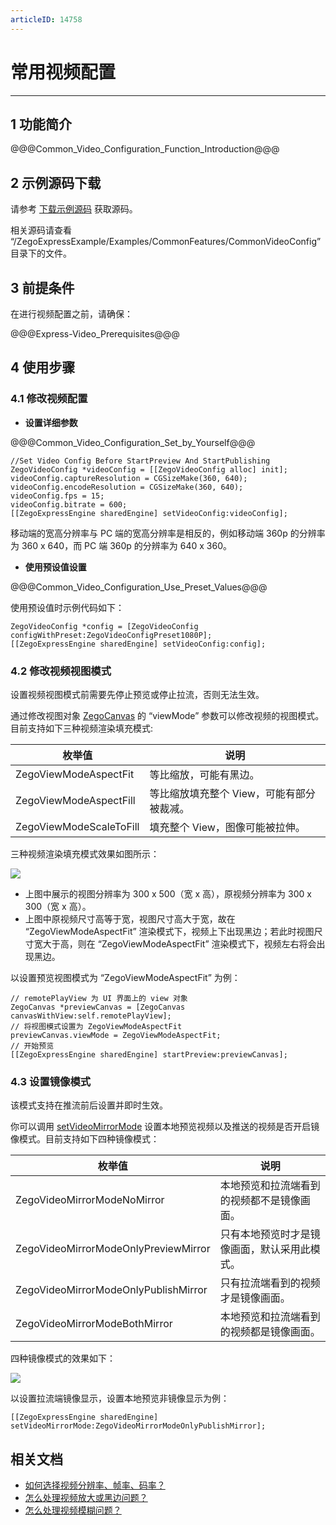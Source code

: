 ```yaml
---
articleID: 14758
---
```

# 常用视频配置

- - -

## 1 功能简介

@@@Common_Video_Configuration_Function_Introduction@@@

## 2 示例源码下载

请参考 [下载示例源码](!DownloadDemo/DownloadDemo) 获取源码。

相关源码请查看 “/ZegoExpressExample/Examples/CommonFeatures/CommonVideoConfig” 目录下的文件。

## 3 前提条件

在进行视频配置之前，请确保：

@@@Express-Video_Prerequisites@@@

## 4 使用步骤

### 4.1 修改视频配置

- **设置详细参数**

@@@Common_Video_Configuration_Set_by_Yourself@@@

```objc
//Set Video Config Before StartPreview And StartPublishing
ZegoVideoConfig *videoConfig = [[ZegoVideoConfig alloc] init];
videoConfig.captureResolution = CGSizeMake(360, 640);
videoConfig.encodeResolution = CGSizeMake(360, 640);
videoConfig.fps = 15;
videoConfig.bitrate = 600;
[[ZegoExpressEngine sharedEngine] setVideoConfig:videoConfig];
```

<div class="mk-hint">

移动端的宽高分辨率与 PC 端的宽高分辨率是相反的，例如移动端 360p 的分辨率为 360 x 640，而 PC 端 360p 的分辨率为 640 x 360。
</div>

- **使用预设值设置**

@@@Common_Video_Configuration_Use_Preset_Values@@@

使用预设值时示例代码如下：

```objc
ZegoVideoConfig *config = [ZegoVideoConfig configWithPreset:ZegoVideoConfigPreset1080P];
[[ZegoExpressEngine sharedEngine] setVideoConfig:config];
```

### 4.2 修改视频视图模式

<div class="mk-warning">

设置视频视图模式前需要先停止预览或停止拉流，否则无法生效。

</div>

通过修改视图对象 [ZegoCanvas](@-ZegoCanvas) 的 “viewMode” 参数可以修改视频的视图模式。目前支持如下三种视频渲染填充模式:

|枚举值|说明|
|-|-|
|ZegoViewModeAspectFit|等比缩放，可能有黑边。|
|ZegoViewModeAspectFill|等比缩放填充整个 View，可能有部分被裁减。|
|ZegoViewModeScaleToFill|填充整个 View，图像可能被拉伸。|

三种视频渲染填充模式效果如图所示：

![](/Pics/iOS/ZegoExpressEngine/CommonUsage/viewMode_ios.jpg)

<div class = 'mk-hint'>

- 上图中展示的视图分辨率为 300 x 500（宽 x 高），原视频分辨率为 300 x 300（宽 x 高）。
- 上图中原视频尺寸高等于宽，视图尺寸高大于宽，故在 “ZegoViewModeAspectFit” 渲染模式下，视频上下出现黑边；若此时视图尺寸宽大于高，则在 “ZegoViewModeAspectFit” 渲染模式下，视频左右将会出现黑边。
</div>

以设置预览视图模式为 “ZegoViewModeAspectFit” 为例：

```objc
// remotePlayView 为 UI 界面上的 view 对象
ZegoCanvas *previewCanvas = [ZegoCanvas canvasWithView:self.remotePlayView];
// 将视图模式设置为 ZegoViewModeAspectFit
previewCanvas.viewMode = ZegoViewModeAspectFit;
// 开始预览
[[ZegoExpressEngine sharedEngine] startPreview:previewCanvas];
```

### 4.3 设置镜像模式

<div class="mk-hint">

该模式支持在推流前后设置并即时生效。
</div>

你可以调用 [setVideoMirrorMode](@setVideoMirrorMode) 设置本地预览视频以及推送的视频是否开启镜像模式。目前支持如下四种镜像模式：

|枚举值|说明|
|-|-|
|ZegoVideoMirrorModeNoMirror|本地预览和拉流端看到的视频都不是镜像画面。|
|ZegoVideoMirrorModeOnlyPreviewMirror|只有本地预览时才是镜像画面，默认采用此模式。|
|ZegoVideoMirrorModeOnlyPublishMirror|只有拉流端看到的视频才是镜像画面。|
|ZegoVideoMirrorModeBothMirror|本地预览和拉流端看到的视频都是镜像画面。|

四种镜像模式的效果如下：

![](/Pics/iOS/ZegoExpressEngine/CommonUsage/mirror_mode_ios.jpg)

以设置拉流端镜像显示，设置本地预览非镜像显示为例：

```objc
[[ZegoExpressEngine sharedEngine] setVideoMirrorMode:ZegoVideoMirrorModeOnlyPublishMirror];
```


## 相关文档

- [如何选择视频分辨率、帧率、码率？](https://doc-zh.zego.im/faq/video_info)
- [怎么处理视频放大或黑边问题？](https://doc-zh.zego.im/faq/video_big)
- [怎么处理视频模糊问题？](https://doc-zh.zego.im/faq/video_blur)
